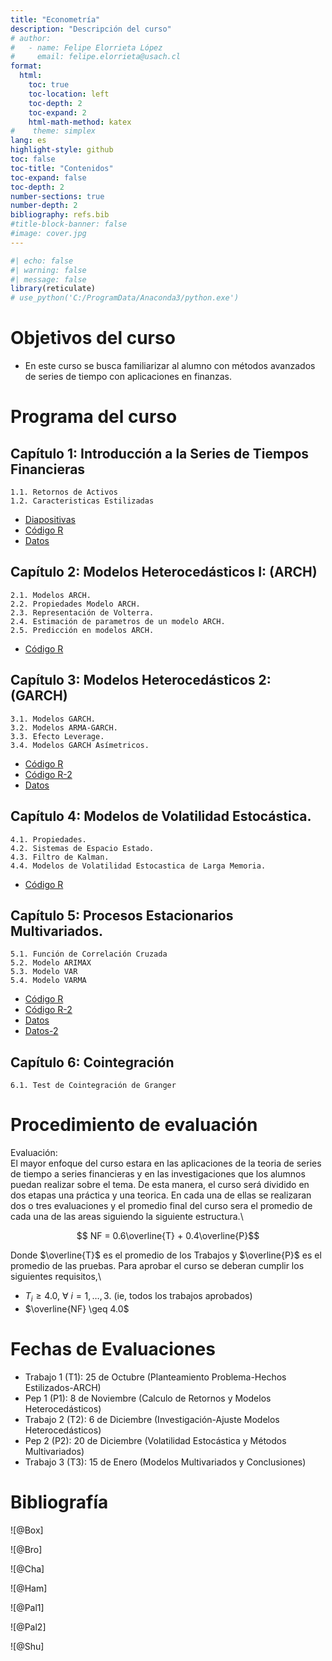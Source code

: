 ```yaml
---
title: "Econometría"
description: "Descripción del curso"
# author:
#   - name: Felipe Elorrieta López
#     email: felipe.elorrieta@usach.cl
format:
  html:
    toc: true
    toc-location: left
    toc-depth: 2
    toc-expand: 2
    html-math-method: katex
#    theme: simplex
lang: es
highlight-style: github
toc: false
toc-title: "Contenidos"
toc-expand: false
toc-depth: 2
number-sections: true
number-depth: 2
bibliography: refs.bib
#title-block-banner: false
#image: cover.jpg
---
```



```r
#| echo: false
#| warning: false
#| message: false
library(reticulate)
# use_python('C:/ProgramData/Anaconda3/python.exe')
```



# Objetivos del curso 

::: {.callout-tip appearance="simple" icon=false}
- En este curso se busca familiarizar al alumno con métodos avanzados de series de tiempo con aplicaciones en finanzas.
:::

# Programa del curso

::: {.callout-tip collapse="true" icon=false}
## Capítulo 1: Introducción a la Series de Tiempos Financieras

    1.1. Retornos de Activos
    1.2. Caracteristicas Estilizadas
- [Diapositivas](Clase1.pdf){target="_blank"}
- [Código R](C1-Retornos.R){target="_blank"}
- [Datos](AAPL.csv){target="_blank"}
:::

::: {.callout-tip collapse="true" icon=false}
## Capítulo 2: Modelos Heterocedásticos I: (ARCH)
    
    2.1. Modelos ARCH.
    2.2. Propiedades Modelo ARCH.
    2.3. Representación de Volterra.
    2.4. Estimación de parametros de un modelo ARCH.
    2.5. Predicción en modelos ARCH.
- [Código R](c2-arch.R){target="_blank"}
:::

::: {.callout-tip collapse="true" icon=false}
## Capítulo 3: Modelos Heterocedásticos 2: (GARCH)

    3.1. Modelos GARCH.
    3.2. Modelos ARMA-GARCH.
    3.3. Efecto Leverage.
    3.4. Modelos GARCH Asímetricos.
- [Código R](c3-armagarch.R){target="_blank"}
- [Código R-2](c4_rugarch.R){target="_blank"}
- [Datos](IPSA.txt){target="_blank"}
:::

::: {.callout-tip collapse="true" icon=false}
## Capítulo 4: Modelos de Volatilidad Estocástica.

    4.1. Propiedades.
    4.2. Sistemas de Espacio Estado.
    4.3. Filtro de Kalman.
    4.4. Modelos de Volatilidad Estocastica de Larga Memoria.
- [Código R](c5-stochastic.R){target="_blank"}
:::

::: {.callout-tip collapse="true" icon=false}
## Capítulo 5: Procesos Estacionarios Multivariados.

    5.1. Función de Correlación Cruzada
    5.2. Modelo ARIMAX
    5.3. Modelo VAR
    5.4. Modelo VARMA
- [Código R](c6-statespace.R){target="_blank"}
- [Código R-2](c7-VAR.R){target="_blank"}
- [Datos](MALLPLAZA.SN.csv){target="_blank"}
- [Datos-2](PARAUCO.SN.csv){target="_blank"}
:::

::: {.callout-tip collapse="true" icon=false}
## Capítulo 6: Cointegración

    6.1. Test de Cointegración de Granger
:::

# Procedimiento de evaluación

::: {.callout-tip appearance="simple" icon=false}
[Evaluación:]{.green}</br>
El mayor enfoque del curso estara en las aplicaciones de la teoria de series de tiempo a series financieras y en las investigaciones que los alumnos puedan realizar sobre el tema. De esta manera, el curso será dividido en dos etapas una práctica y una teorica. En cada una de ellas se realizaran dos o tres evaluaciones y el promedio final del curso sera el promedio de cada una de las areas siguiendo la siguiente estructura.\\

$$ NF = 0.6\overline{T} + 0.4\overline{P}$$ 

Donde $\overline{T}$ es el promedio de los Trabajos y $\overline{P}$ es el promedio de las pruebas. Para aprobar el curso se deberan cumplir los siguientes requisitos,\\

- $T_i \geq 4.0$, $\forall ~ i=1,\ldots,3$. (ie, todos los trabajos aprobados)
- $\overline{NF} \geq 4.0$
:::

# Fechas de Evaluaciones

::: {.callout-tip appearance="simple" icon=false}
- Trabajo 1 (T1): 25 de Octubre (Planteamiento Problema-Hechos Estilizados-ARCH)
- Pep 1 (P1): 8 de Noviembre (Calculo de Retornos y Modelos Heterocedásticos)
- Trabajo 2 (T2): 6 de Diciembre (Investigación-Ajuste Modelos Heterocedásticos)
- Pep 2 (P2): 20 de Diciembre (Volatilidad Estocástica y Métodos Multivariados)
- Trabajo 3 (T3): 15 de Enero (Modelos Multivariados y Conclusiones)
:::


# Bibliografía

::: {layout-ncol=4}
![@Box]

![@Bro]

![@Cha]

![@Ham]

![@Pal1]

![@Pal2]

![@Shu]

:::
